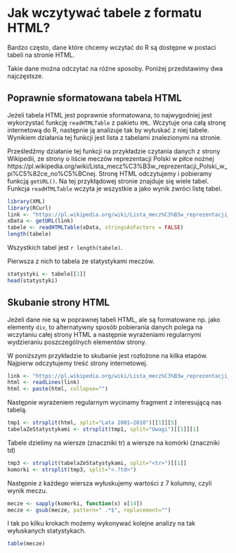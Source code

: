 # Jak wczytywać tabele z formatu HTML?

Bardzo często, dane które chcemy wczytać do R są dostępne w postaci tabeli na stronie HTML.

Takie dane można odczytać na różne sposoby. Poniżej przedstawimy dwa najczęstsze.

## Poprawnie sformatowana tabela HTML

Jeżeli tabela HTML jest poprawnie sformatowana, to najwygodniej jest wykorzystać funkcję `readHTMLTable` z pakietu `XML`. Wczytuje ona całą stronę internetową do R, następnie ją analizuje tak by wyłuskać z niej tabele. Wynikiem działania tej funkcji jest lista z tabelami znalezionymi na stronie.

Prześledźmy działanie tej funkcji na przykładzie czytania danych z strony Wikipedii, ze strony o liście meczów reprezentacji Polski w piłce nożnej
https://pl.wikipedia.org/wiki/Lista_mecz%C3%B3w_reprezentacji_Polski_w_pi%C5%82ce_no%C5%BCnej. 
Stronę HTML odczytujemy i pobieramy funkcją `getURL()`. Na tej przykłądowej stronie znajduje się wiele tabel. Funkcja `readHTMLTable` wczyta je wszystkie a jako wynik zwróci listę tabel.

```r
library(XML)
library(RCurl)
link <- "https://pl.wikipedia.org/wiki/Lista_mecz%C3%B3w_reprezentacji_Polski_w_pi%C5%82ce_no%C5%BCnej"
xData <- getURL(link)
tabele <- readHTMLTable(xData, stringsAsFactors = FALSE)
length(tabele)
```

Wszystkich tabel jest `r length(tabele)`. 

Pierwsza z nich to tabela ze statystykami meczów.

```r
statystyki <- tabele[[1]]
head(statystyki)
```

## Skubanie strony HTML

Jeżeli dane nie są w poprawnej tabeli HTML, ale są formatowane np. jako elementy `div`, to alternatywny sposób pobierania danych polega na wczytaniu całej strony HTML a następnie wyrażeniami regularnymi wydzieraniu poszczególnych elementów strony.

W poniższym przykładzie to skubanie jest rozłożone na kilka etapów. Najpierw odczytujemy treść strony internetowej.

```r
link <- "https://pl.wikipedia.org/wiki/Lista_mecz%C3%B3w_reprezentacji_Polski_w_pi%C5%82ce_no%C5%BCnej"
html <- readLines(link)
html <- paste(html, collapse="")
```

Następnie wyrażeniem regularnym wycinamy fragment z interesującą nas tabelą.

```r
tmp1 <- strsplit(html, split="Lata 2001–2010")[[1]][5]
tabelaZeStatystykami <- strsplit(tmp1, split="Uwagi")[[1]][1]
```

Tabele dzielimy na wiersze (znaczniki tr) a wiersze na komórki (znaczniki td)

```r
tmp3 <- strsplit(tabelaZeStatystykami, split="<tr>")[[1]]
komorki <- strsplit(tmp3, split="<.?td>")
```

Następnie z każdego wiersza wyłuskujemy wartości z 7 kolumny, czyli wynik meczu.

```r
mecze <- sapply(komorki, function(x) x[14])
mecze <- gsub(mecze, pattern=" .*$", replacement="")
```

I tak po kilku krokach możemy wykonywać kolejne analizy na tak wyłuskanych statystykach.

```r
table(mecze)
```

